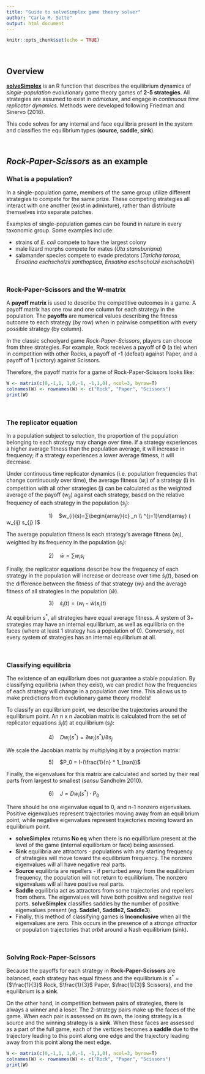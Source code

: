 ```yaml
---
title: "Guide to solveSimplex game theory solver"
author: "Carla M. Sette"
output: html_document
---
```


```r
knitr::opts_chunk$set(echo = TRUE)
```
<p>&nbsp;</p>

## Overview
**[solveSimplex](https://github.com/cmsette/solveSimplex)** is an R function that describes the equilibrium dynamics of _single-population_ evolutionary game theory games of **2-5 strategies**. All strategies are assumed to exist in _admixture_, and engage in _continuous time replicator dynamics_. Methods were developed following Friedman and Sinervo (2016).

This code solves for any internal and face equilibria present in the system and classifies the equilibrium types (**source, saddle, sink**).

<p>&nbsp;</p>

## _Rock-Paper-Scissors_ as an example

### What is a population?
In a single-population game, members of the same group utilize different strategies to compete for the same prize. These competing strategies all interact with one another (exist in admixture), rather than distribute themselves into separate patches.

Examples of single-population games can be found in nature in every taxonomic group. Some examples include: 

- strains of _E. coli_ compete to have the largest colony
- male lizard morphs compete for mates (_Uta stansburiana_)
- salamander species compete to evade predators (_Taricha torosa_, _Ensatina eschscholzii xanthoptica_, _Ensatina eschscholzii eschscholzii_)

<p>&nbsp;</p>
### Rock-Paper-Scissors and the W-matrix
A **payoff matrix** is used to describe the competitive outcomes in a game. A payoff matrix has one row and one column for each strategy in the population. The **payoffs** are numerical values describing the fitness outcome to each strategy (by row) when in pairwise competition with every possible strategy (by column).

In the classic schoolyard game _Rock-Paper-Scissors_, players can choose from three strategies. For example, Rock receives a payoff of **0** (a tie) when in competition with other Rocks, a payoff of **-1** (defeat) against Paper, and a payoff of **1** (victory) against Scissors. 

Therefore, the payoff matrix for a game of Rock-Paper-Scissors looks like:
```r
W <- matrix(c(0,-1,1, 1,0,-1, -1,1,0), ncol=3, byrow=T)
colnames(W) <- rownames(W) <- c("Rock", "Paper", "Scissors")
print(W)
```

<p>&nbsp;</p>
### The replicator equation
In a population subject to selection, the proportion of the population belonging to each strategy may change over time. If a strategy experiences a higher average fitness than the population average, it will increase in frequency; if a strategy experiences a lower average fitness, it will decrease.

Under continuous time replicator dynamics (i.e. population frequencies that change continuously over time), the average fitness ($w_{i}$) of a strategy (i) in competition with all other strategies (j) can be calculated as the weighted average of the payoff ($w_{ij}$) against each strategy, based on the relative frequency of each strategy in the population ($s_{j}$): 

                            1)    $w_{i}(s)=∑\begin{array}{c} _n \\ ^{j=1}\end{array} ( w_{ij} s_{j} )$

The average population fitness is each strategy's average fitness ($w_{i}$), weighted by its frequency in the population ($s_{i}$):

                            2)    $\bar{w}=∑w_{i} s_{i}$

Finally, the replicator equations describe how the frequency of each strategy in the population will increase or decrease over time $\dot{s}_{i}(t)$, based on the difference between the fitness of that strategy ($w_{i}$) and the average fitness of all strategies in the population ($\bar{w}$).

                            3)    $\dot{s}_{i}(t)=(w_{i}-\bar{w})s_{i}(t)$

At equilibrium $s^*$, all strategies have equal average fitness. A system of 3+ strategies may have an internal equilibrium, as well as equilibria on the faces (where at least 1 strategy has a population of 0). Conversely, not every system of strategies has an internal equilibrium at all. 

<p>&nbsp;</p>
### Classifying equilibria
The existence of an equilibrium does not guarantee a stable population. By classifying equilibria (when they exist), we can predict how the frequencies of each strategy will change in a population over time. This allows us to make predictions from evolutionary game theory models!

To classify an equilibrium point, we describe the trajectories around the equilibrium point. An n x n Jacobian matrix is calculated from the set of replicator equations $\dot{s}_{i}(t)$ at equilibrium ($s_{j}$): 

                            4)    $Dw_i(s^* ) = ∂w_i(s^* )/∂s_j$

We scale the Jacobian matrix by multiplying it by a projection matrix: 

                            5)    $P_0 = I-(\frac{1}{n} * 1_{nxn})$

Finally, the eigenvalues for this matrix are calculated and sorted by their real parts from largest to smallest (_sensu_ Sandholm 2010). 

                            6)    $J = Dw_i (s^* ) \cdot P_0$

There should be one eigenvalue equal to 0, and n-1 nonzero eigenvalues. Positive eigenvalues represent trajectories moving away from an equilibrium point, while negative eigenvalues represent trajectories moving toward an equilibrium point. 

- **solveSimplex** returns **No eq** when there is no equilibrium present at the level of the game (internal equilibrium or face) being assessed. 
- **Sink** equilibria are attractors - populations with any starting frequency of strategies will move toward the equilibrium frequency. The nonzero eigenvalues will all have negative real parts. 
- **Source** equilibria are repellers - if perturbed away from the equilibrium frequency, the population will not return to equilibrium. The nonzero eigenvalues will all have positive real parts. 
- **Saddle** equilibria act as attractors from some trajectories and repellers from others. The eigenvalues will have both positive and negative real parts. **solveSimplex** classifies saddles by the number of positive eigenvalues present (eg. **Saddle1, Saddle2, Saddle3**).
- Finally, this method of classifying games is **Inconclusive** when all the eigenvalues are zero. This occurs in the presence of a _strange attractor_ or population trajectories that _orbit_ around a Nash equilibrium (sink).

<p>&nbsp;</p>
### Solving Rock-Paper-Scissors
Because the payoffs for each strategy in **Rock-Paper-Scissors** are balanced, each strategy has equal fitness and the equilibrium is $s^*$ = {$\frac{1}{3}$ Rock, $\frac{1}{3}$ Paper, $\frac{1}{3}$ Scissors}, and the equilibrium is a **sink**.

On the other hand, in competition between pairs of strategies, there is always a winner and a loser. The 2-strategy pairs make up the faces of the game. When each pair is assessed on its own, the losing strategy is a source and the winning strategy is a **sink**. When these faces are assessed as a part of the full game, each of the vertices becomes a **saddle** due to the trajectory leading to this point along one edge and the trajectory leading away from this point along the next edge.

```r
W <- matrix(c(0,-1,1, 1,0,-1, -1,1,0), ncol=3, byrow=T)
colnames(W) <- rownames(W) <- c("Rock", "Paper", "Scissors")
print(W)
```


